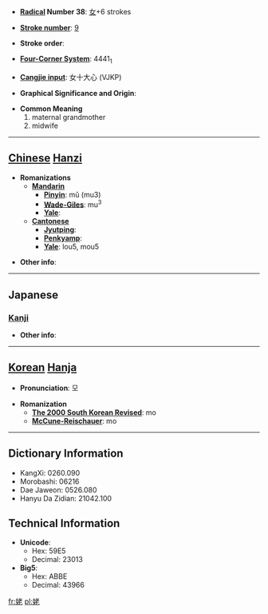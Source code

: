 * '''[[Wiktionary:Chinese radical index| Radical]] Number 38''': [[Wiktionary:Chinese radical index 女|女]]+6 strokes

* '''[[Wiktionary:Chinese total strokes index|Stroke number]]''': [[Wiktionary:Chinese total strokes index 9|9]]

* '''Stroke order''': 

* '''[[Wiktionary:Chinese four corner index|Four-Corner System]]''': 4441<sub>1</sub>

* '''[[Wiktionary:Chinese Cangjie index|Cangjie input]]''': 女十大心 (VJKP)

* '''Graphical Significance and Origin''': 

* '''Common Meaning'''
*#maternal grandmother
*# midwife


----

== [[Chinese]] [[Hanzi]] ==

* '''Romanizations'''
** '''[[Mandarin]]'''
*** '''[[Pinyin]]''': mǔ (mu3)
*** '''[[Wade-Giles]]''': mu<sup>3</sup>
*** '''[[Yale]]''': 
** '''[[Cantonese]]'''
*** '''[[Jyutping]]''':
*** '''[[Penkyamp]]''': 
*** '''[[Yale]]''': lou5, mou5

* '''Other info''': 

----

==Japanese==
===[[Kanji]]===
{{kanji|on readings=[[ぼ]] (bo), [[も]] (mo)|kun readings=[[うば]] (uba), [[ばば]] (baba)}}

* '''Other info''':  

----

== [[Korean]] [[Hanja]] ==

* '''Pronunciation''': 모

* '''Romanization'''
** '''[[The 2000 South Korean Revised Romanization|The 2000 South Korean Revised]]''': mo
** '''[[McCune-Reischauer]]''': mo

----

== Dictionary Information ==

* KangXi: 0260.090
* Morobashi: 06216
* Dae Jaweon: 0526.080
* Hanyu Da Zidian: 21042.100

== Technical Information ==

* '''Unicode''':
** Hex: 59E5
** Decimal: 23013
* '''Big5''':
** Hex: ABBE
** Decimal: 43966

[[fr:姥]]
[[pl:姥]]